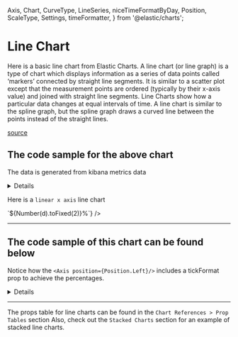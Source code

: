   Axis,
  Chart,
  CurveType,
  LineSeries,
  niceTimeFormatByDay,
  Position,
  ScaleType,
  Settings,
  timeFormatter,
} from '@elastic/charts';

<Meta title="Types of charts/Line Charts/Basic and with axes" />

# Line Chart

Here is a basic line chart from Elastic Charts. A line chart (or line graph) is a type of chart which displays information as a series of data points called ‘markers’ connected by straight line segments.
It is similar to a scatter plot except that the measurement points are ordered (typically by their x-axis value) and joined with straight line segments. Line Charts show how a particular data changes at equal intervals of time.
A line chart is similar to the spline graph, but the spline graph draws a curved line between the points instead of the straight lines.

[source](https://datavizproject.com/data-type/line-chart/)

<Chart>
    <LineSeries
    id={'lines1'}
    xScaleType={ScaleType.Time}
    yScaleType={ScaleType.Linear}
    xAccessor={0}
    yAccessors={[1]}
    data={KIBANA_METRICS.metrics.kibana_os_load[0].data}
    />
</Chart>

## The code sample for the above chart

The data is generated from kibana metrics data
<details>

```js
<Chart>
    <LineSeries
    id={'lines1'}
    xScaleType={ScaleType.Time}
    yScaleType={ScaleType.Linear}
    xAccessor={0}
    yAccessors={[1]}
    data={KIBANA_METRICS.metrics.kibana_os_load[0].data}
    />
</Chart>
```
</details>

Here is a `linear x axis` line chart

<Chart>
    <Axis
    id={'bottom'}
    position={Position.Bottom}
    showOverlappingTicks={true}
    tickFormat={timeFormatter(niceTimeFormatByDay(1))}
    title={'timestamp per 1 minute'}
    />
    <Axis
    id={'left'}
    title={KIBANA_METRICS.metrics.kibana_os_load[0].metric.title}
    position={Position.Left}
    tickFormat={(d) => `${Number(d).toFixed(2)}%`}
    />
    <LineSeries
    id={'lines'}
    xScaleType={ScaleType.Linear}
    yScaleType={ScaleType.Linear}
    xAccessor={0}
    yAccessors={[1]}
    data={KIBANA_METRICS.metrics.kibana_os_load[0].data.slice(0, 5)}
    />
</Chart>


***

## The code sample of this chart can be found below

Notice how the `<Axis position={Position.Left}/>` includes a tickFormat prop to achieve the percentages.

<details>

```js
<Chart>

    <Axis
    id={'bottom'}
    position={Position.Bottom}
    showOverlappingTicks={true}
    tickFormat={timeFormatter(niceTimeFormatByDay(1))}
    title={'timestamp per 1 minute'}
    />

    <Axis
    id={'left'}
    title={KIBANA_METRICS.metrics.kibana_os_load[0].metric.title}
    position={Position.Left}
    tickFormat={(d) => `${Number(d).toFixed(2)}%`}
    />

    <LineSeries
    id={'lines'}
    xScaleType={ScaleType.Linear}
    yScaleType={ScaleType.Linear}
    xAccessor={0}
    yAccessors={[1]}
    data={KIBANA_METRICS.metrics.kibana_os_load[0].data.slice(0, 5)}
    />

</Chart>
```
</details>

***

The props table for line charts can be found in the `Chart References > Prop Tables` section
Also, check out the `Stacked Charts` section for an example of stacked line charts.
